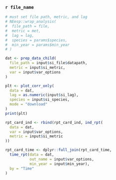 ### `r file_name`
```r
# must set file path, metric, and lag
# NEesp::wrap_analysis(
#  file_path = file,
#  metric = met,
#  lag = lag,
#  species = params$species,
#  min_year = params$min_year
# )

dat <- prep_data_child(
  file_path = input$si_file$datapath,
  metric = input$si_metric,
  var = input$var_options
)

plt <- plot_corr_only(
  data = dat,
  lag = as.numeric(input$si_lag),
  species = input$si_species,
  mode = "download"
)
print(plt)

rpt_card_ind <- rbind(rpt_card_ind, ind_rpt(
  data = dat,
  var = input$var_options,
  metric = input$si_metric
))

rpt_card_time <- dplyr::full_join(rpt_card_time,
  time_rpt(data = dat, 
           out_name = input$var_options, 
           min_year = input$min_year),
  by = "Time"
)
```
